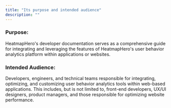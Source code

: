 ```yaml
---
title: "Its purpose and intended audience"
description: ""
---
```


### Purpose: 
HeatmapHero's developer documentation serves as a comprehensive guide for integrating and leveraging the features of HeatmapHero's user behavior analytics platform within applications or websites.
</br >
### Intended Audience: 
Developers, engineers, and technical teams responsible for integrating, optimizing, and customizing user behavior analytics tools within web-based applications. This includes, but is not limited to, front-end developers, UX/UI designers, product managers, and those responsible for optimizing website performance.